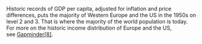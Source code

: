 
Historic records of GDP per capita, adjusted for inflation and price differences, puts the majority of Western Europe and the US in the 1950s on level 2 and 3. That is where the majority of the world population is today. For more on the historic income distribution of Europe and the US, see [Gapminder[8]](http://gapm.io/incm).